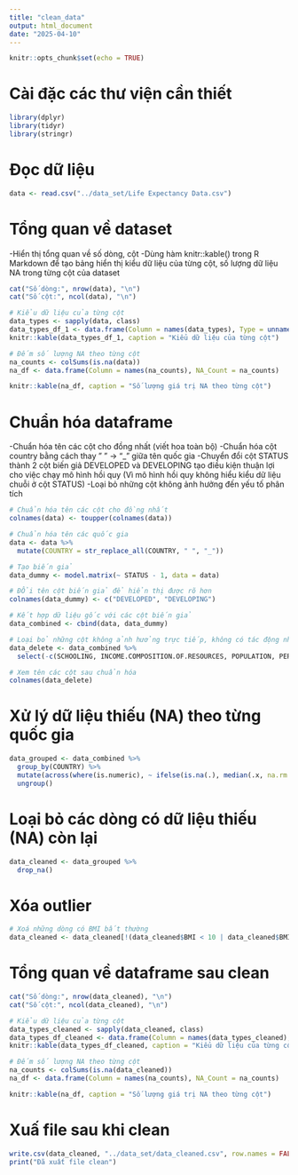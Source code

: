 ```yaml
---
title: "clean_data"
output: html_document
date: "2025-04-10"
---
```


```r
knitr::opts_chunk$set(echo = TRUE)
```

# Cài đặc các thư viện cần thiết

```r
library(dplyr)
library(tidyr)
library(stringr)
```

# Đọc dữ liệu

```r
data <- read.csv("../data_set/Life Expectancy Data.csv")
```

# Tổng quan về dataset
-Hiển thị tổng quan về số dòng, cột
-Dùng hàm knitr::kable() trong R Markdown để tạo bảng hiển thị kiểu dữ liệu của từng cột, số lượng dữ liệu NA trong từng cột của dataset

```r
cat("Số dòng:", nrow(data), "\n")
cat("Số cột:", ncol(data), "\n")

# Kiểu dữ liệu của từng cột
data_types <- sapply(data, class)
data_types_df_1 <- data.frame(Column = names(data_types), Type = unname(data_types))
knitr::kable(data_types_df_1, caption = "Kiểu dữ liệu của từng cột")

# Đếm số lượng NA theo từng cột
na_counts <- colSums(is.na(data))
na_df <- data.frame(Column = names(na_counts), NA_Count = na_counts)

knitr::kable(na_df, caption = "Số lượng giá trị NA theo từng cột")
```

# Chuẩn hóa dataframe
-Chuẩn hóa tên các cột cho đồng nhất (viết hoa toàn bộ)
-Chuẩn hóa cột country bằng cách thay " " -> "_" giữa tên quốc gia
-Chuyển đổi cột STATUS thành 2 cột biến giả DEVELOPED và DEVELOPING tạo điều kiện thuận lợi cho việc chạy mô hình hồi quy (Vì mô hình hồi quy không hiểu kiểu dữ liệu chuỗi ở cột STATUS)
-Loại bỏ những cột không ảnh hưởng đến yếu tố phân tích 

```r
# Chuẩn hóa tên các cột cho đồng nhất
colnames(data) <- toupper(colnames(data))

# Chuẩn hóa tên các quốc gia
data <- data %>%
  mutate(COUNTRY = str_replace_all(COUNTRY, " ", "_"))

# Tạo biến giả
data_dummy <- model.matrix(~ STATUS - 1, data = data)

# ĐỔi tên cột biến giả để hiển thị được rõ hơn
colnames(data_dummy) <- c("DEVELOPED", "DEVELOPING")

# Kết hợp dữ liệu gốc với các cột biến giả
data_combined <- cbind(data, data_dummy)

# Loại bỏ những cột không ảnh hưởng trực tiếp, không có tác động nhiều đến yếu tố cần phân tích (yếu tố tuổi thọ trung bình)
data_delete <- data_combined %>% 
  select(-c(SCHOOLING, INCOME.COMPOSITION.OF.RESOURCES, POPULATION, PERCENTAGE.EXPENDITURE, STATUS))

# Xem tên các cột sau chuẩn hóa
colnames(data_delete)
```

# Xử lý dữ liệu thiếu (NA) theo từng quốc gia

```r
data_grouped <- data_combined %>%
  group_by(COUNTRY) %>%
  mutate(across(where(is.numeric), ~ ifelse(is.na(.), median(.x, na.rm = TRUE), .x))) %>%
  ungroup()
```

# Loại bỏ các dòng có dữ liệu thiếu (NA) còn lại

```r
data_cleaned <- data_grouped %>%
  drop_na()
```

# Xóa outlier 

```r
# Xoá những dòng có BMI bất thường
data_cleaned <- data_cleaned[!(data_cleaned$BMI < 10 | data_cleaned$BMI > 60), ]
```

# Tổng quan về dataframe sau clean

```r
cat("Số dòng:", nrow(data_cleaned), "\n")
cat("Số cột:", ncol(data_cleaned), "\n")

# Kiểu dữ liệu của từng cột
data_types_cleaned <- sapply(data_cleaned, class)
data_types_df_cleaned <- data.frame(Column = names(data_types_cleaned), Type = unname(data_types_cleaned))
knitr::kable(data_types_df_cleaned, caption = "Kiểu dữ liệu của từng cột")

# Đếm số lượng NA theo từng cột
na_counts <- colSums(is.na(data_cleaned))
na_df <- data.frame(Column = names(na_counts), NA_Count = na_counts)

knitr::kable(na_df, caption = "Số lượng giá trị NA theo từng cột")
```

# Xuấ file sau khi clean

```r
write.csv(data_cleaned, "../data_set/data_cleaned.csv", row.names = FALSE)
print("Đã xuất file clean")
```

